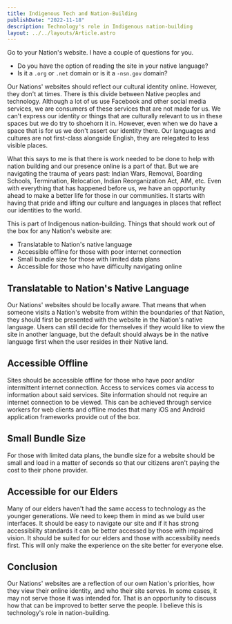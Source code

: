 ```yaml
---
title: Indigenous Tech and Nation-Building
publishDate: "2022-11-18"
description: Technology's role in Indigenous nation-building
layout: ../../layouts/Article.astro
---
```


Go to your Nation's website. I have a couple of questions for you.

- Do you have the option of reading the site in your native language?
- Is it a `.org` or `.net` domain or is it a `-nsn.gov` domain?

Our Nations' websites should reflect our cultural identity online. However, they don't at times. There is this divide between Native peoples and technology. Although a lot of us use Facebook and other social media services, we are consumers of these services that are not made for us. We can't express our identity or things that are culturally relevant to us in these spaces but we do try to shoehorn it in. However, even when we do have a space that is for us we don't assert our identity there. Our languages and cultures are not first-class alongside English, they are relegated to less visible places.

What this says to me is that there is work needed to be done to help with nation building and our presence online is a part of that. But we are navigating the trauma of years past: Indian Wars, Removal, Boarding Schools, Termination, Relocation, Indian Reorganization Act, AIM, etc. Even with everything that has happened before us, we have an opportunity ahead to make a better life for those in our communities. It starts with having that pride and lifting our culture and languages in places that reflect our identities to the world.

This is part of Indigenous nation-building. Things that should work out of the box for any Nation's website are:

- Translatable to Nation's native language
- Accessible offline for those with poor internet connection
- Small bundle size for those with limited data plans
- Accessible for those who have difficulty navigating online

## Translatable to Nation's Native Language

Our Nations' websites should be locally aware. That means that when someone visits a Nation's website from within the boundaries of that Nation, they should first be presented with the website in the Nation's native language. Users can still decide for themselves if they would like to view the site in another language, but the default should always be in the native language first when the user resides in their Native land.

## Accessible Offline

Sites should be accessible offline for those who have poor and/or intermittent internet connection. Access to services comes via access to information about said services. Site information should not require an internet connection to be viewed. This can be achieved through service workers for web clients and offline modes that many iOS and Android application frameworks provide out of the box.

## Small Bundle Size

For those with limited data plans, the bundle size for a website should be small and load in a matter of seconds so that our citizens aren't paying the cost to their phone provider.

## Accessible for our Elders

Many of our elders haven't had the same access to technology as the younger generations. We need to keep them in mind as we build user interfaces. It should be easy to navigate our site and if it has strong accessibility standards it can be better accessed by those with impaired vision. It should be suited for our elders and those with accessibility needs first. This will only make the experience on the site better for everyone else.

## Conclusion

Our Nations' websites are a reflection of our own Nation's priorities, how they view their online identity, and who their site serves. In some cases, it may not serve those it was intended for. That is an opportunity to discuss how that can be improved to better serve the people. I believe this is technology's role in nation-building.
